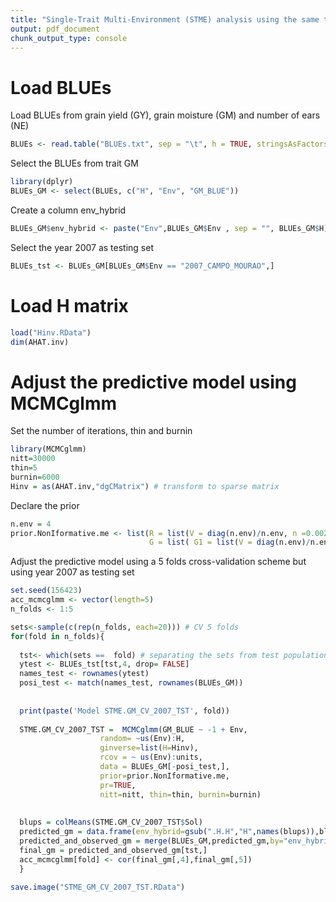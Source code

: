 ---
title: "Single-Trait Multi-Environment (STME) analysis using the same training/testing partition of Single-Environment (SE) analysis - GM 2007"
output: pdf_document
chunk_output_type: console
---
# Load BLUEs


Load BLUEs from grain yield (GY), grain moisture (GM) and number of ears (NE)

```{r eval=FALSE, message=FALSE}
BLUEs <- read.table("BLUEs.txt", sep = "\t", h = TRUE, stringsAsFactors = F)
```

Select the BLUEs from trait GM 

```{r eval=FALSE, message=FALSE}
library(dplyr)
BLUEs_GM <- select(BLUEs, c("H", "Env", "GM_BLUE"))
```

Create a column env_hybrid

```{r eval=FALSE, message=FALSE}
BLUEs_GM$env_hybrid <- paste("Env",BLUEs_GM$Env , sep = "", BLUEs_GM$H)
```

Select the year 2007 as testing set

```{r eval=FALSE, message=FALSE}
BLUEs_tst <- BLUEs_GM[BLUEs_GM$Env == "2007_CAMPO_MOURAO",]
```



# Load H matrix

```{r eval=FALSE, message=FALSE}
load("Hinv.RData")
dim(AHAT.inv)
```


# Adjust the predictive model using MCMCglmm


Set the number of iterations, thin and burnin

```{r eval=FALSE, message=FALSE}
library(MCMCglmm)
nitt=30000
thin=5
burnin=6000
Hinv = as(AHAT.inv,"dgCMatrix") # transform to sparse matrix
```

Declare the prior

```{r eval=FALSE, message=FALSE}
n.env = 4
prior.NonIformative.me <- list(R = list(V = diag(n.env)/n.env, n =0.002), 
                               G = list( G1 = list(V = diag(n.env)/n.env, n = 0.002)))
```


Adjust the predictive model using a 5 folds cross-validation scheme but using year 2007 as testing set

```{r, eval=FALSE, message=FALSE}
set.seed(156423) 
acc_mcmcglmm <- vector(length=5)
n_folds <- 1:5

sets<-sample(c(rep(n_folds, each=20))) # CV 5 folds
for(fold in n_folds){
  
  tst<- which(sets ==  fold) # separating the sets from test population
  ytest <- BLUEs_tst[tst,4, drop= FALSE]
  names_test <- rownames(ytest)
  posi_test <- match(names_test, rownames(BLUEs_GM))
 
    
  print(paste('Model STME.GM_CV_2007_TST', fold))
  
  STME.GM_CV_2007_TST =  MCMCglmm(GM_BLUE ~ -1 + Env,
                    random= ~us(Env):H,
                    ginverse=list(H=Hinv),
                    rcov = ~ us(Env):units,
                    data = BLUEs_GM[-posi_test,], 
                    prior=prior.NonIformative.me,
                    pr=TRUE,
                    nitt=nitt, thin=thin, burnin=burnin)
  
  
  blups = colMeans(STME.GM_CV_2007_TST$Sol)
  predicted_gm = data.frame(env_hybrid=gsub(".H.H","H",names(blups)),blups)
  predicted_and_observed_gm = merge(BLUEs_GM,predicted_gm,by="env_hybrid")
  final_gm = predicted_and_observed_gm[tst,]
  acc_mcmcglmm[fold] <- cor(final_gm[,4],final_gm[,5])
  }  

save.image("STME_GM_CV_2007_TST.RData")  
```



